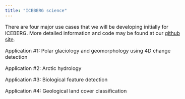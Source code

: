 ```yaml
---
title: "ICEBERG science"
---
```


<style type="text/css">
body{ /* Normal  */
      font-size: 16px;
  }
}
</style>

There are four major use cases that we will be developing initially for ICEBERG. More detailed information and code may be found at our [github site](https://github.com/iceberg-project). 

Application #1: Polar glaciology and geomorphology using 4D change detection

Application #2: Arctic hydrology

Application #3: Biological feature detection

Application #4: Geological land cover classification
